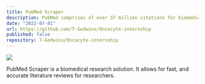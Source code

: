 ```yaml
---
title: PubMed Scraper
description: PubMed comprises of over 37 million citations for biomedical literature. I developed an article scraper to promote efficient and thorough literature review. Selenium, Beautiful Soup and Pandas packages were used within Jupyter Notebook.
date: "2022-07-01"
url: https://github.com/T-Godwins/Oncocyte-internship
published: false
repository: T-Godwins/Oncocyte-internship
---
```



[![](https://)](https://github.com/T-Godwins/Oncocyte-internship)

PubMed Scraper is a biomedical research solution. It allows for fast, and accurate literature reviews for researchers.

